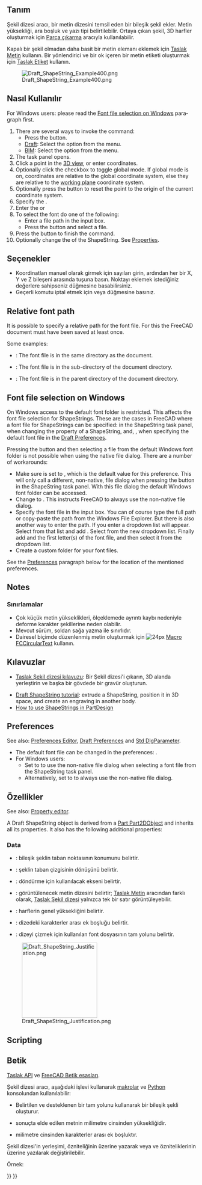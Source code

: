 <languages/>

<div lang="en" dir="ltr" class="mw-content-ltr">
{{Docnav
|[[Draft_Facebinder|Facebinder]]
|[[Draft_Hatch|Hatch]]
|[[Draft_Workbench|Draft]]
|IconL=Draft_Facebinder.svg 
|IconR=Draft_Hatch.svg 
|IconC=Workbench_Draft.svg
}}
</div>

<div class="mw-translate-fuzzy">
{{GuiCommand/tr
|Name=Draft ShapeString
|Name/tr=Şekil dizesi
|MenuLocation=Taslak → Şekil dizesi
|Workbenches=[[Draft_Workbench/tr|Taslak]], [[Arch_Workbench/tr|Yapı]]
|Shortcut={{KEY|S}} {{KEY|S}}
|Version=0.14
|SeeAlso=[[Draft Text/tr|Metin]], [[Part Extrude/tr|Parça çıkarma]],<br /> [[Macro_Fonts_Win10_PYMP/tr|Macro Fonts Win10 PYMP]] [[Image:Macro_Fonts_Win10_PYMP.png|24px]]
}}
</div>

<span id="Description"></span>
== Tanım ==

<div class="mw-translate-fuzzy">
Şekil dizesi aracı, bir metin dizesini temsil eden bir bileşik şekil ekler. Metin yüksekliği, ara boşluk ve yazı tipi belirtilebilir.
Ortaya çıkan şekil, 3D harfler oluşturmak için [[Part Extrude/tr|Parça çıkarma]] aracıyla kullanılabilir.
</div>

<div class="mw-translate-fuzzy">
Kapalı bir şekil olmadan daha basit bir metin elemanı eklemek için [[Draft Text/tr|Taslak Metin]] kullanın. Bir yönlendirici ve bir ok içeren bir metin etiketi oluşturmak için [[Draft Label/tr|Taslak Etiket]] kullanın.
</div>

[[Image:Draft_ShapeString_Example400.png]]
<div class="mw-translate-fuzzy">

{{Caption | Şekil dizesini konumlandırmak için tek nokta gerekli}}
</div>

<span id="Usage"></span>
<div class="mw-translate-fuzzy">
== Nasıl Kullanılır ==
</div>

<div lang="en" dir="ltr" class="mw-content-ltr">
For Windows users: please read the [[#Font_file_selection_on_Windows|Font file selection on Windows]] paragraph first.
</div>

<div lang="en" dir="ltr" class="mw-content-ltr">
# There are several ways to invoke the command:
#* Press the {{Button|[[Image:Draft_ShapeString.svg|16px]] [[Draft_ShapeString|Shape from text]]}} button.
#* [[Draft_Workbench|Draft]]: Select the {{MenuCommand|Drafting → [[Image:Draft_ShapeString.svg|16px]] Shape from text}} option from the menu.
#* [[BIM_Workbench|BIM]]: Select the {{MenuCommand|Annotation → [[Image:Draft_ShapeString.svg|16px]] Shape from text}} option from the menu.
# The {{MenuCommand|ShapeString}} task panel opens.
# Click a point in the [[3D_view|3D view]], or enter coordinates.
# Optionally click the {{MenuCommand|Global}} checkbox to toggle global mode. If global mode is on, coordinates are relative to the global coordinate system, else they are relative to the [[Draft_SelectPlane|working plane]] coordinate system. {{Version|1.1}}
# Optionally press the {{Button|Reset Point}} button to reset the point to the origin of the current coordinate system.
# Specify the {{MenuCommand|Height}}.
# Enter the {{MenuCommand|String}}{{VersionNoteMinus|1.0}} or {{MenuCommand|Text}}{{VersionNote|1.1}} 
# To select the font do one of the following:
#* Enter a file path in the {{MenuCommand|Font file}} input box.
#* Press the {{Button|...}} button and select a file.
# Press the {{Button|OK}} button to finish the command.
# Optionally change the {{PropertyData|Justification}} of the ShapeString. See [[#Properties|Properties]].
</div>

<span id="Options"></span>
== Seçenekler ==

<div class="mw-translate-fuzzy">
* Koordinatları manuel olarak girmek için sayıları girin, ardından her bir X, Y ve Z bileşeni arasında {{KEY | Enter}} tuşuna basın. Noktayı eklemek istediğiniz değerlere sahipseniz {{Button | [[Image: Draft_AddPoint.svg | 16px]] Nokta ekle}} düğmesine basabilirsiniz.
* Geçerli komutu iptal etmek için {{KEY | Esc}} veya {{Button | Close}} düğmesine basınız.
</div>

<div lang="en" dir="ltr" class="mw-content-ltr">
==Relative font path==
</div>

<div lang="en" dir="ltr" class="mw-content-ltr">
{{version|1.1}}
</div>

<div lang="en" dir="ltr" class="mw-content-ltr">
It is possible to specify a relative path for the font file. For this the FreeCAD document must have been saved at least once.
</div>

<div lang="en" dir="ltr" class="mw-content-ltr">
Some examples:
* {{FileName|./SomeFont.ttf}}: The font file is in the same directory as the document.
* {{FileName|./MyDirectory/SomeFont.ttf}}: The font file is in the {{FileName|MyDirectory}} sub-directory of the document directory.
* {{FileName|../SomeFont.ttf}}: The font file is in the parent directory of the document directory.
</div>

<div lang="en" dir="ltr" class="mw-content-ltr">
==Font file selection on Windows==
</div>

<div lang="en" dir="ltr" class="mw-content-ltr">
On Windows access to the default font folder is restricted. This affects the font file selection for ShapeStrings. These are the cases in FreeCAD where a font file for ShapeStrings can be specified: in the ShapeString task panel, when changing the {{PropertyData|Font File}} property of a ShapeString, and, {{VersionMinus|1.0}}, when specifying the default font file in the [[Draft_Preferences#Texts_and_dimensions|Draft Preferences]].
</div>

<div lang="en" dir="ltr" class="mw-content-ltr">
Pressing the {{Button|...}} button and then selecting a file from the default Windows font folder is not possible when using the native file dialog. There are a number of workarounds:
* Make sure {{MenuCommand|DontUseNativeFontDialog}} is set to {{True}}, which is the default value for this preference. This will only call a different, non-native, file dialog when pressing the {{Button|...}} button in the ShapeString task panel. With this file dialog the default Windows font folder can be accessed.
* Change {{MenuCommand|DontUseNativeDialog}} to {{True}}. This instructs FreeCAD to always use the non-native file dialog.
* Specify the font file in the input box. You can of course type the full path or copy-paste the path from the Windows File Explorer. But there is also another way to enter the path. If you enter {{Value|C:\}} a dropdown list will appear. Select {{Value|Windows}} from that list and add {{Value|\F}}. Select {{Value|Fonts}} from the new dropdown list. Finally add {{Value|\}} and the first letter(s) of the font file, and then select it from the dropdown list.
* Create a custom folder for your font files.
</div>

<div lang="en" dir="ltr" class="mw-content-ltr">
See the [[#Preferences|Preferences]] paragraph below for the location of the mentioned preferences.
</div>

<div lang="en" dir="ltr" class="mw-content-ltr">
==Notes==
</div>

<div class="mw-translate-fuzzy">
=== Sınırlamalar === 
* Çok küçük metin yükseklikleri, ölçeklemede ayrıntı kaybı nedeniyle deforme karakter şekillerine neden olabilir. 
* Mevcut sürüm, soldan sağa yazma ile sınırlıdır. 
* Dairesel biçimde düzenlenmiş metin oluşturmak için [[File: FCCircularTextButtom.png | 24px]] [[Macro_FCCircularText/tr|Macro FCCircularText]] kullanın.
</div>

<span id="Tutorials"></span>
<div class="mw-translate-fuzzy">
== Kılavuzlar ==
* [[Draft_ShapeString_tutorial/tr|Taslak Şekil dizesi kılavuzu]]: Bir Şekil dizesi'i çıkarın, 3D alanda yerleştirin ve başka bir gövdede bir gravür oluşturun.
</div>

<div lang="en" dir="ltr" class="mw-content-ltr">
* [[Draft_ShapeString_tutorial|Draft ShapeString tutorial]]: extrude a ShapeString, position it in 3D space, and create an engraving in another body.
* [https://forum.freecad.org/viewtopic.php?f=3&t=36623 How to use ShapeStrings in PartDesign]
</div>

<div lang="en" dir="ltr" class="mw-content-ltr">
==Preferences==
</div>

<div lang="en" dir="ltr" class="mw-content-ltr">
See also: [[Preferences_Editor|Preferences Editor]], [[Draft_Preferences|Draft Preferences]] and [[Std_DlgParameter|Std DlgParameter]].
</div>

<div lang="en" dir="ltr" class="mw-content-ltr">
* The default font file can be changed in the preferences: {{MenuCommand|Edit → Preferences... → Draft → Texts and dimensions → Default ShapeString font file}}.
* For Windows users:
** Set {{MenuCommand|Tools → Edit parameters... → BaseApp → Preferences → Dialog → DontUseNativeFontDialog}} to {{True}} to use the non-native file dialog when selecting a font file from the ShapeString task panel.
** Alternatively, set {{MenuCommand|Tools → Edit parameters... → BaseApp → Preferences → Dialog → DontUseNativeDialog}} to {{True}} to always use the non-native file dialog.
</div>

<span id="Properties"></span>
== Özellikler ==

<div lang="en" dir="ltr" class="mw-content-ltr">
See also: [[Property_editor|Property editor]].
</div>

<div lang="en" dir="ltr" class="mw-content-ltr">
A Draft ShapeString object is derived from a [[Part_Part2DObject|Part Part2DObject]] and inherits all its properties. It also has the following additional properties:
</div>

<div lang="en" dir="ltr" class="mw-content-ltr">
===Data===
</div>

<div lang="en" dir="ltr" class="mw-content-ltr">
{{TitleProperty|Draft}}
</div>

<div class="mw-translate-fuzzy">
*{{PropertyData | Position}}: bileşik şeklin taban noktasının konumunu belirtir. 
* {{PropertyData | Angle}}: şeklin taban çizgisinin dönüşünü belirtir. 
* {{PropertyData | Axis}}: döndürme için kullanılacak ekseni belirtir. 
* {{PropertyData | String}}: görüntülenecek metin dizesini belirtir; [[Draft Text/tr|Taslak Metin]] aracından farklı olarak, [[Draft ShapeString/tr|Taslak Şekil dizesi]] yalnızca tek bir satır görüntüleyebilir. 
* {{PropertyData | Size}}: harflerin genel yüksekliğini belirtir. 
* {{PropertyData | Tracking}}: dizedeki karakterler arası ek boşluğu belirtir. 
* {{PropertyData | Font File}}: dizeyi çizmek için kullanılan font dosyasının tam yolunu belirtir.
</div>

[[Image:Draft_ShapeString_Justification.png|200px]]
<div lang="en" dir="ltr" class="mw-content-ltr">
{{Caption|The height of the red rectangle (solid line) is equal to the cap height.<br>
The height of the green rectangle (dashed line) is equal to the shape height.<br>
The corners, the midpoints of the edges, and the center of the rectangles<br>
match the 9 justification options: Top-Left to Bottom-Right.}}
</div>

<div lang="en" dir="ltr" class="mw-content-ltr">
==Scripting==
</div>

<div class="mw-translate-fuzzy">
== Betik ==
{{Emphasis|Ayrıca bkz.:}} [[Draft API/tr|Taslak API]] ve [[FreeCAD Scripting Basics/tr|FreeCAD Betik esasları]].
</div>

<div class="mw-translate-fuzzy">
Şekil dizesi aracı, aşağıdaki işlevi kullanarak [[macros/tr|makrolar]] ve [[Python/tr|Python]] konsolundan kullanılabilir:
</div>

{{Code|code=
shapestring = make_shapestring(String, FontFile, Size=100, Tracking=0)
}}

<div class="mw-translate-fuzzy">
* Belirtilen {{incode | String}} ve desteklenen bir {{incode | FontFile}} tam yolunu kullanarak bir {{incode | ShapeString}} bileşik şekli oluşturur. 
* {{incode | Size}} sonuçta elde edilen metnin milimetre cinsinden yüksekliğidir. 
* {{incode | Tracking}} milimetre cinsinden karakterler arası ek boşluktır.
</div>

Şekil dizesi'in yerleşimi, {{incode | Placement}} özniteliğinin üzerine yazarak veya {{incode | Placement.Base}} ve {{incode | Placement.Rotation}} özniteliklerinin üzerine yazılarak değiştirilebilir.

Örnek:

{{Code|code=
import FreeCAD as App
import Draft

doc = App.newDocument()

font1 = "/usr/share/fonts/truetype/msttcorefonts/Arial.ttf"
font2 = "/usr/share/fonts/truetype/dejavu/DejaVuSerif.ttf"
font3 = "/usr/share/fonts/truetype/freefont/FreeSerifItalic.ttf"

S1 = Draft.make_shapestring("This is a sample text", font1, 200)

S2 = Draft.make_shapestring("Inclined text", font2, 200, 10)

zaxis = App.Vector(0, 0, 1)
p2 = App.Vector(-1000, 500, 0)
place2 = App.Placement(p2, App.Rotation(zaxis, 45))
S2.Placement = place2

S3 = Draft.make_shapestring("Upside-down text", font3, 200, 10)
S3.Placement.Base = App.Vector(0, -1000, 0)
S3.Placement.Rotation = App.Rotation(zaxis, 180)

doc.recompute()
}}


<div class="mw-translate-fuzzy">
{{Draft Tools navi/tr}}
{{Userdocnavi/tr}}
</div>

{{Draft Tools navi{{#translation:}}}}
{{Userdocnavi{{#translation:}}}}